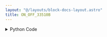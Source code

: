 ```yaml
---
layout: "@/layouts/block-docs-layout.astro"
title: ON_OFF_33510B
---
```



<PythonDocsDisplay docstring={docstring} />

<details>
<summary>Python Code</summary>
```python
from flojoy import flojoy, DataContainer, TextBlob, VisaConnection
from typing import Optional, Literal


@flojoy(inject_connection=True)
def ON_OFF_33510B(
    connection: VisaConnection,
    on_off: Literal["ON", "OFF"] = "OFF",
    channel: Literal["ch1", "ch2"] = "ch1",
    default: Optional[DataContainer] = None,
) -> TextBlob:
    """The ON_OFF_33510B node is used to turn the output on or off.

    Requires a CONNECTION_33510B node at the start of the app to connect with
    the instrument. The VISA address will then be listed under 'connection'.

    This node should also work with compatible Keysight 33XXX wavefunction
    generators (although they are untested).

    Parameters
    ----------
    connection: VisaConnection
        The VISA address (requires the CONNECTION_MDO3XXX node).
    on_off: str
        Whether to turn the waveform generation to on or off.
    channel: str
        The channel to turn on or off.

    Returns
    -------
    DataContainer
        TextBlob: ON or OFF depending on on_off value.
    """

    ks = connection.get_handle()

    channel_str = channel
    channel = getattr(ks, channel)

    channel.output(on_off)

    return TextBlob(text_blob=f"{channel_str}: {on_off}")

```
[Find this Flojoy Block on GitHub](https://github.com/flojoy-ai/blocks/blob/main/blocks/IO/INSTRUMENTS/FUNCTION_GENERATORS/KEYSIGHT/33XXX/BASIC/ON_OFF_33510B/ON_OFF_33510B.py)
</details>


## Example
